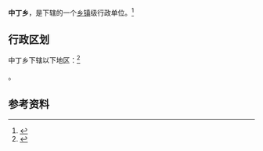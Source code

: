 {{中国乡级行政区|37/14/23/202/000}}

'''中丁乡'''，是{{PRC admin/fullname|37/14/23/202/000|3}}下辖的一个[[乡镇|乡镇]]级行政单位。<ref>{{PRC admin/ref sgc|{{PRC admin/parent|37/14/23/202/000}}}}</ref>

== 行政区划 ==

中丁乡下辖以下地区：<ref>{{PRC admin/ref sgc|37/14/23/202/000}}</ref>

{{PRC admin/children|37/14/23/202/000}}。

== 参考资料 ==

{{reflist}}

{{行政区划小作品}}
{{PRC admin/navcat|37/14/23/202/000}}